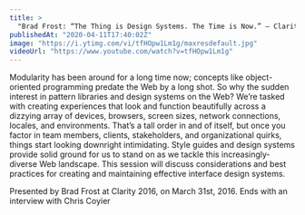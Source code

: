 ```yaml
---
title: >
  "Brad Frost: “The Thing is Design Systems. The Time is Now.” — Clarity 2016"
publishedAt: "2020-04-11T17:40:02Z"
image: "https://i.ytimg.com/vi/tfHOpw1Lm1g/maxresdefault.jpg"
videoUrl: "https://www.youtube.com/watch?v=tfHOpw1Lm1g"
---
```


Modularity has been around for a long time now; concepts like object-oriented programming predate the Web by a long shot. So why the sudden interest in pattern libraries and design systems on the Web? We’re tasked with creating experiences that look and function beautifully across a dizzying array of devices, browsers, screen sizes, network connections, locales, and environments. That’s a tall order in and of itself, but once you factor in team members, clients, stakeholders, and organizational quirks, things start looking downright intimidating. Style guides and design systems provide solid ground for us to stand on as we tackle this increasingly-diverse Web landscape. This session will discuss considerations and best practices for creating and maintaining effective interface design systems.

Presented by Brad Frost at Clarity 2016, on March 31st, 2016. Ends with an interview with Chris Coyier
